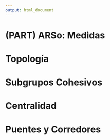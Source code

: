 ```yaml
---
output: html_document
---
```


# (PART) ARSo: Medidas {-}

# Topología

# Subgrupos Cohesivos

# Centralidad

# Puentes y Corredores